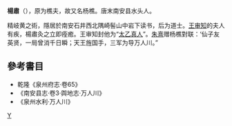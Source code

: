 '''楊肅'''（{{bd|?||?||}}），原为樵夫，故又名杨樵。唐末南安县水头人。

精岐黄之術，隱居於南安石井西北隅崎髻山中岩下读书，后为道士。[[王审知|王审知]]的夫人有疾，楊肅灸之立即痊癒。王审知封他为“[[太乙真人|太乙真人]]”。[[朱熹|朱熹]]赠杨樵對联：‘仙子友英贤，一局曾消千日瞬；天王旌国手，三军为导万人川。”

==參考書目==
* 乾隆《泉州府志·卷65》
* 《南安县志·卷3·舆地志·万人川》
* 《泉州水利·万人川》
{{唐朝人小作品}}
[[Category:唐朝道士|Y]]